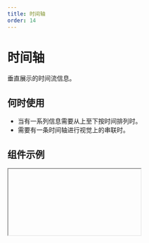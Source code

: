 ```yaml
---
title: 时间轴
order: 14
---
```


# 时间轴

垂直展示的时间流信息。

## 何时使用

- 当有一系列信息需要从上至下按时间排列时。
- 需要有一条时间轴进行视觉上的串联时。

## 组件示例


<Iframe url="https://www.aliwork.com/developer/timeLine-v2?isRenderNav=false" />

## 组件属性


<AttrTable
  dataSource={[
    {
      attr: '时间轴数据',
      code: 'dataSource',
      type: 'Array',
      demo: "[{ title: 'Cloudy', time: '2016-06-10 10:30:00' }]",
      default
: '',
      desc: '',
    },
    {
      attr: '折叠数据',
      code: 'fold',
      type: 'Array',
      demo: '[{ foldArea: [1, 2], foldShow: false }] ',
      default
: '',
      desc: '',
    },
    {
      attr: '标题',
      code: 'title',
      type: 'String',
      demo: "'时间 1'",
      default
: '',
      desc: '',
    },
    {
      attr: '时间',
      code: 'time',
      type: 'String',
      demo: "'2019-01-05' ，'2019-02-05'，'2019-02-05'",
      default
: '',
      desc: '',
    },
    {
      attr: '状态',
      code: 'state',
      type: 'String',
      demo: "'process'",
      default
: '',
      desc: "可选值：'process', 'success', 'error'",
    },
    {
      attr: '图标',
      code: 'icon',
      type: 'String',
      demo: "'smile' ",
      default
: '',
      desc: '',
    },
  ]}
/>
